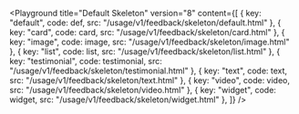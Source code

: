 

<Playground
  title="Default Skeleton"
	version="8"
	content={[
		{ key: "default", code: def, src: "/usage/v1/feedback/skeleton/default.html" },
		{ key: "card", code: card, src: "/usage/v1/feedback/skeleton/card.html" },
		{ key: "image", code: image, src: "/usage/v1/feedback/skeleton/image.html" },
		{ key: "list", code: list, src: "/usage/v1/feedback/skeleton/list.html" },
		{ key: "testimonial", code: testimonial, src: "/usage/v1/feedback/skeleton/testimonial.html" },
		{ key: "text", code: text, src: "/usage/v1/feedback/skeleton/text.html" },
		{ key: "video", code: video, src: "/usage/v1/feedback/skeleton/video.html" },
		{ key: "widget", code: widget, src: "/usage/v1/feedback/skeleton/widget.html" },
	]}
/>
